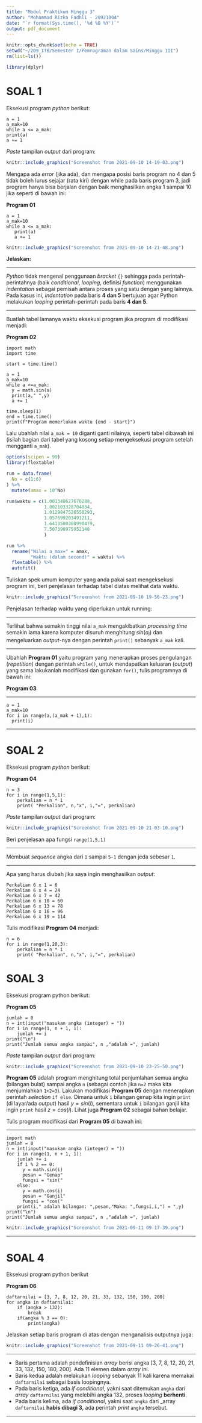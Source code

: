 ```yaml
---
title: "Modul Praktikum Minggu 3"
author: "Mohammad Rizka Fadhli - 20921004"
date: "`r format(Sys.time(), '%d %B %Y')`"
output: pdf_document
---
```


```r
knitr::opts_chunk$set(echo = TRUE)
setwd("~/209_ITB/Semester I/Pemrograman dalam Sains/Minggu III")
rm(list=ls())

library(dplyr)
```

# SOAL 1

Eksekusi program _python_ berikut:

```
a = 1
a_mak=10
while a <= a_mak:
print(a)
a += 1
```

_Paste_ tampilan _output_ dari program:

```r
knitr::include_graphics("Screenshot from 2021-09-10 14-19-03.png")
```

Mengapa ada _error_ (jika ada), dan mengapa posisi baris program no 4 dan 5 tidak boleh lurus sejajar (rata kiri) dengan while pada baris program 3, jadi program hanya bisa berjalan dengan baik menghasilkan angka 1 sampai 10 jika seperti di bawah ini:

__Program 01__

```
a = 1
a_mak=10
while a <= a_mak:
   print(a)
   a += 1
```

```r
knitr::include_graphics("Screenshot from 2021-09-10 14-21-48.png")
```

__Jelaskan:__

---

_Python_ tidak mengenal penggunaan _bracket_ `{}` sehingga pada perintah-perintahnya (baik _conditional_, _looping_, definisi _function_) menggunakan _indentation_ sebagai pemisah antara proses yang satu dengan yang lainnya. Pada kasus ini, _indentation_ pada baris __4 dan 5__ bertujuan agar Python melakukan _looping_ perintah-perintah pada baris __4 dan 5__. 

---

\newpage

Buatlah tabel lamanya waktu eksekusi program jika program di modifikasi menjadi:

__Program 02__

```
import math
import time

start = time.time()

a = 1
a_mak=10
while a <=a_mak:
  y = math.sin(a)
  print(a," ",y)
  a += 1
 
time.sleep(1)
end = time.time()
print(f"Program memerlukan waktu {end - start}")
```

Lalu ubahlah nilai `a_mak = 10` diganti ganti nilainya, seperti tabel dibawah ini (isilah bagian dari tabel yang kosong setiap mengeksekusi program setelah mengganti `a_mak`).

```r
options(scipen = 99)
library(flextable)

run = data.frame(
  No = c(1:6)
) %>% 
  mutate(amax = 10^No)

run$waktu = c(1.001340627670288,
              1.002103328704834,
              1.0129847526550293,
              1.057699203491211,
              1.6413500308990479,
              7.507390975952148
              )

run %>% 
  rename("Nilai a_max=" = amax,
         "Waktu (dalam second)" = waktu) %>% 
  flextable() %>% 
  autofit()

```

\newpage

Tuliskan spek umum komputer yang anda pakai saat mengeksekusi program ini, beri penjelasan terhadap tabel diatas melihat data waktu.

```r
knitr::include_graphics("Screenshot from 2021-09-10 19-56-23.png")
```

Penjelasan terhadap waktu yang diperlukan untuk running:

---

Terlihat bahwa semakin tinggi nilai `a_mak` mengakibatkan _processing time_ semakin lama karena komputer disuruh menghitung $sin(a_i)$ dan mengeluarkan _output_-nya dengan perintah `print()` sebanyak `a_mak` kali.

---

Ubahlah __Program 01__ yaitu program yang menerapkan proses pengulangan (_repetition_) dengan perintah `while()`, untuk mendapatkan keluaran (_output_) yang sama lakukanlah modifikasi dan gunakan `for()`, tulis programnya di bawah ini:

__Program 03__

---

```
a = 1
a_mak=10
for i in range(a,(a_mak + 1),1):
  print(i)
```

---

\newpage

# SOAL 2

Eksekusi program _python_ berikut:

__Program 04__

```
n = 3
for i in range(1,5,1):
    perkalian = n * i
    print( "Perkalian", n,"x", i,"=", perkalian)
```

_Paste_ tampilan _output_ dari program:

```r
knitr::include_graphics("Screenshot from 2021-09-10 21-03-10.png")
```

Beri penjelasan apa fungsi `range(1,5,1)`

---

Membuat _sequence_ angka dari `1` sampai `5-1` dengan jeda sebesar `1`.

---

Apa yang harus diubah jika saya ingin menghasilkan _output_:

```
Perkalian 6 x 1 = 6
Perkalian 6 x 4 = 24
Perkalian 6 x 7 = 42
Perkalian 6 x 10 = 60
Perkalian 6 x 13 = 78
Perkalian 6 x 16 = 96
Perkalian 6 x 19 = 114
```

Tulis modifikasi __Program 04__ menjadi:

```
n = 6
for i in range(1,20,3):
    perkalian = n * i
    print( "Perkalian", n,"x", i,"=", perkalian)
```

# SOAL 3

Eksekusi program python berikut:

__Program 05__

```
jumlah = 0
n = int(input("masukan angka (integer) = "))
for i in range(1, n + 1, 1):
    jumlah += i
print("\n")
print("Jumlah semua angka sampai", n ,"adalah =", jumlah)
```

_Paste_ tampilan _output_ dari program:

```r
knitr::include_graphics("Screenshot from 2021-09-10 23-25-50.png")
```

__Program 05__ adalah program menghitung total penjumlahan semua angka (bilangan bulat) sampai angka `n` (sebagai contoh jika `n=2` maka kita menjumlahkan `1+2=3`). Lakukan modifikasi __Program 05__ dengan menerapkan perintah _selection_ `if else`. Dimana untuk `i` bilangan genap kita ingin `print` (di layar/ada _output_) hasil $y=sin(i)$, sementara untuk `i` bilangan ganjil kita ingin `print` hasil $z=cos(i)$. Lihat juga __Program 02__ sebagai bahan belajar. 

\newpage

Tulis program modifikasi dari __Program 05__ di bawah ini:

---

```
import math
jumlah = 0
n = int(input("masukan angka (integer) = "))
for i in range(1, n + 1, 1):
    jumlah += i
    if i % 2 == 0:
      y = math.sin(i)
      pesan = "Genap"
      fungsi = "sin("
    else:
      y = math.cos(i)
      pesan = "Ganjil"
      fungsi = "cos("
    print(i," adalah bilangan: ",pesan,"Maka: ",fungsi,i,") = ",y)
print("\n")
print("Jumlah semua angka sampai", n ,"adalah =", jumlah)
```

```r
knitr::include_graphics("Screenshot from 2021-09-11 09-17-39.png")
```

---

\newpage

# SOAL 4

Eksekusi program python berikut

__Program 06__

```
daftarnilai = [3, 7, 8, 12, 20, 21, 33, 132, 150, 180, 200]
for angka in daftarnilai:
    if (angka > 132):
        break
    if(angka % 3 == 0):
        print(angka)
```

Jelaskan setiap baris program di atas dengan menganalisis outputnya juga:

```r
knitr::include_graphics("Screenshot from 2021-09-11 09-26-41.png")
```

---

- Baris pertama adalah pendefinisian _array_ berisi angka [3, 7, 8, 12, 20, 21, 33, 132, 150, 180, 200]. Ada 11 elemen dalam _array_ ini.
- Baris kedua adalah melakukan _looping_ sebanyak 11 kali karena memakai `daftarnilai` sebagai basis loopingnya. 
- Pada baris ketiga, ada _if conditional_, yakni saat ditemukan `angka` dari _array_ `daftarnilai` yang melebihi angka 132, proses _looping_ __berhenti__.
- Pada baris kelima, ada _if conditional_, yakni saat `angka` dari _array `daftarnilai` __habis dibagi 3__, ada perintah _print_ `angka` tersebut.

---
